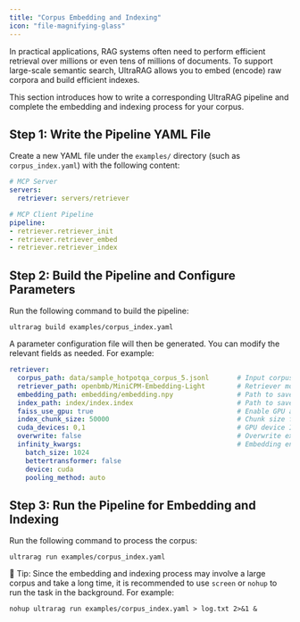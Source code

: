 ```yaml
---
title: "Corpus Embedding and Indexing"
icon: "file-magnifying-glass"
---
```


In practical applications, RAG systems often need to perform efficient retrieval over millions or even tens of millions of documents. To support large-scale semantic search, UltraRAG allows you to embed (encode) raw corpora and build efficient indexes.

This section introduces how to write a corresponding UltraRAG pipeline and complete the embedding and indexing process for your corpus.

## Step 1: Write the Pipeline YAML File

Create a new YAML file under the `examples/` directory (such as `corpus_index.yaml`) with the following content:

```yaml
# MCP Server
servers:
  retriever: servers/retriever

# MCP Client Pipeline
pipeline:
- retriever.retriever_init
- retriever.retriever_embed
- retriever.retriever_index
```

## Step 2: Build the Pipeline and Configure Parameters

Run the following command to build the pipeline:

```shell
ultrarag build examples/corpus_index.yaml
```

A parameter configuration file will then be generated. You can modify the relevant fields as needed. For example:

```yaml
retriever:
  corpus_path: data/sample_hotpotqa_corpus_5.jsonl       # Input corpus path (JSONL format)
  retriever_path: openbmb/MiniCPM-Embedding-Light        # Retriever model name or path
  embedding_path: embedding/embedding.npy                # Path to save embeddings
  index_path: index/index.index                          # Path to save index file
  faiss_use_gpu: true                                    # Enable GPU acceleration or not
  index_chunk_size: 50000                                # Chunk size for building index
  cuda_devices: 0,1                                      # GPU device IDs to use
  overwrite: false                                       # Overwrite existing files or not
  infinity_kwargs:                                       # Embedding engine configuration
    batch_size: 1024
    bettertransformer: false
    device: cuda
    pooling_method: auto
```

## Step 3: Run the Pipeline for Embedding and Indexing

Run the following command to process the corpus:

```shell
ultrarag run examples/corpus_index.yaml
```

📌 Tip: Since the embedding and indexing process may involve a large corpus and take a long time, it is recommended to use `screen` or `nohup` to run the task in the background. For example:

```shell
nohup ultrarag run examples/corpus_index.yaml > log.txt 2>&1 &
```